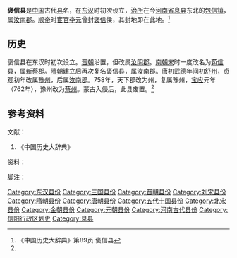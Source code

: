 '''褒信县'''是[[中国|中国]]古代[[县|县]]名，在[[东汉|东汉]]时初次设立，[[治所|治所]]在今[[河南省|河南省]][[息县|息县]]东北的[[包信镇|包信镇]]，属[[汝南郡|汝南郡]]。[[汉顺帝|顺帝]]时[[宦官|宦官]][[李元_(宦官)|李元]]曾封[[褒信|褒信]]侯，其封地即在此地。<ref name=zglsdcd>《中国历史大辞典》第89页 褒信县</ref>

==历史==
褒信县在东汉时初次设立。[[晋朝|晋朝]]沿置，但改属[[汝阴郡|汝阴郡]]。[[南朝|南朝]][[刘宋|宋]]时一度改名为[[苞信县|苞信县]]，属[[新蔡郡|新蔡郡]]。[[隋朝|隋朝]]建立后再次复名褒信县，属汝南郡。[[唐朝|唐]]初[[武德|武德]]年间初[[舒州_(隋朝)|舒州]]，[[貞觀_(唐朝)|贞观]]初年改属[[豫州_(十六国)|豫州]]，后属[[汝南郡|汝南郡]]。758年，天下郡改为州，复属豫州，[[宝应_(年号)|宝应]]元年（762年），豫州改为[[蔡州_(隋朝)|蔡州]]。蒙古入侵后，此县废置。<ref name=zglsdcd />

==参考资料==

;文献：
{{ReflistH}}
#《中国历史大辞典》
{{ReflistF}}
;资料：
{{ReflistH}}

{{ReflistF}}
;脚注：
{{Reflist|2}}

[[Category:东汉县份|Category:东汉县份]]
[[Category:三国县份|Category:三国县份]]
[[Category:晋朝县份|Category:晋朝县份]]
[[Category:刘宋县份|Category:刘宋县份]]
[[Category:隋朝县份|Category:隋朝县份]]
[[Category:唐朝县份|Category:唐朝县份]]
[[Category:五代十国县份|Category:五代十国县份]]
[[Category:北宋县份|Category:北宋县份]]
[[Category:金朝县份|Category:金朝县份]]
[[Category:元朝县份|Category:元朝县份]]
[[Category:河南古代县份|Category:河南古代县份]]
[[Category:信阳行政区划史|Category:信阳行政区划史]]
[[Category:息县|Category:息县]]